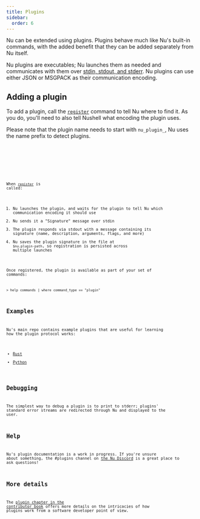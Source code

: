 ```yaml
---
title: Plugins
sidebar:
  order: 6
---
```



Nu can be extended using plugins. Plugins behave much like Nu's built-in commands, with the added benefit that they can be added separately from Nu itself.

Nu plugins are executables; Nu launches them as needed and communicates with them over [stdin, stdout, and stderr](https://en.wikipedia.org/wiki/Standard_streams). Nu plugins can use either JSON or MSGPACK as their communication encoding.

## Adding a plugin

To add a plugin, call the [`register`](/commands/docs/register) command to tell Nu where to find it. As you do, you'll need to also tell Nushell what encoding the plugin uses.

Please note that the plugin name needs to start with `nu_plugin_`, Nu uses the name prefix to detect plugins.

<Tabs>
  <TabItem label="Linux/MacOS">
    <Code code="register ./my_plugins/nu_plugin_cool" lang="nu" />
  </TabItem>
  <TabItem label="Windows">
    <Code code="register .\my_plugins\nu_plugin_cool.exe" lang="nu" />
  </TabItem>
</Tabs>

When [`register`](/commands/docs/register) is called:

1. Nu launches the plugin, and waits for the plugin to tell Nu which communication encoding it should use
2. Nu sends it a "Signature" message over stdin
3. The plugin responds via stdout with a message containing its signature (name, description, arguments, flags, and more)
4. Nu saves the plugin signature in the file at `$nu.plugin-path`, so registration is persisted across multiple launches

Once registered, the plugin is available as part of your set of commands:

```nu
> help commands | where command_type == "plugin"
```

## Examples

Nu's main repo contains example plugins that are useful for learning how the plugin protocol works:

- [Rust](https://github.com/nushell/nushell/tree/main/crates/nu_plugin_example)
- [Python](https://github.com/nushell/nushell/blob/main/crates/nu_plugin_python)

## Debugging

The simplest way to debug a plugin is to print to stderr; plugins' standard error streams are redirected through Nu and displayed to the user.

## Help

Nu's plugin documentation is a work in progress. If you're unsure about something, the #plugins channel on [the Nu Discord](https://discord.gg/NtAbbGn) is a great place to ask questions!

## More details

The [plugin chapter in the contributor book](/contributor-book/plugins) offers more details on the intricacies of how plugins work from a software developer point of view.
